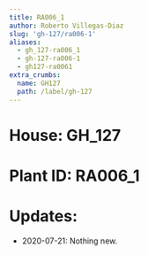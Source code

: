```yaml
---
title: RA006_1
author: Roberto Villegas-Diaz
slug: 'gh-127/ra006-1'
aliases:
  - gh_127-ra006_1
  - gh-127-ra006-1
  - gh127-ra0061
extra_crumbs:
  name: GH127
  path: /label/gh-127
---
```


# **House**: GH_127
# **Plant ID**: RA006_1
# **Updates**: 
 - 2020-07-21: Nothing new.
